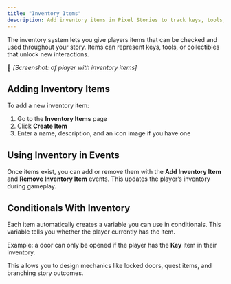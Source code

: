 ```yaml
---
title: "Inventory Items"
description: Add inventory items in Pixel Stories to track keys, tools, and collectibles. Use events to give or remove items and conditionals to build mechanics.
---
```


The inventory system lets you give players items that can be checked and used throughout your story. Items can represent keys, tools, or collectibles that unlock new interactions.

📸 _\[Screenshot: of player with inventory items]_

## Adding Inventory Items

To add a new inventory item:

1. Go to the **Inventory Items** page
2. Click **Create Item**
3. Enter a name, description, and an icon image if you have one

## Using Inventory in Events

Once items exist, you can add or remove them with the **Add Inventory Item** and **Remove Inventory Item** events. This updates the player’s inventory during gameplay.

## Conditionals With Inventory

Each item automatically creates a variable you can use in conditionals. This variable tells you whether the player currently has the item.

Example: a door can only be opened if the player has the **Key** item in their inventory.

This allows you to design mechanics like locked doors, quest items, and branching story outcomes.

